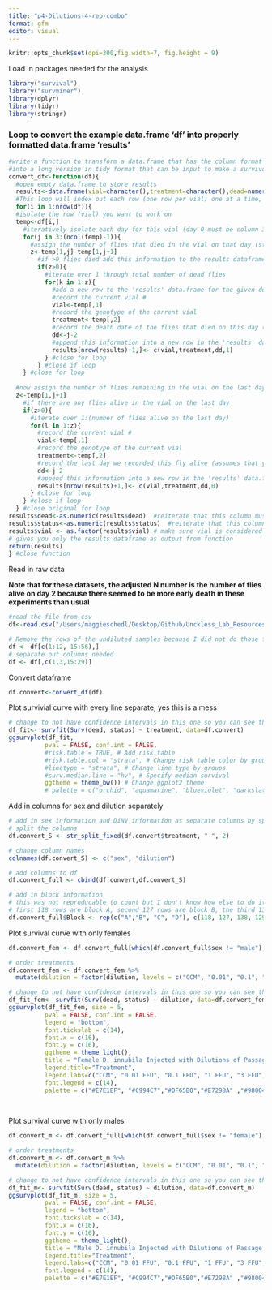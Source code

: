 ```yaml
---
title: "p4-Dilutions-4-rep-combo"
format: gfm
editor: visual
---
```


```r
knitr::opts_chunk$set(dpi=300,fig.width=7, fig.height = 9)
```

Load in packages needed for the analysis

```r
library("survival")
library("survminer")
library(dplyr)
library(tidyr)
library(stringr)
```

### Loop to convert the example data.frame 'df' into properly formatted data.frame 'results'

```r
#write a function to transform a data.frame that has the column format 'vial | treatment | D0 | D1 | D2...', with one row for each vial
#into a long version in tidy format that can be input to make a survivorship curve
convert_df<-function(df){
  #open empty data.frame to store results
  results<-data.frame(vial=character(),treatment=character(),dead=numeric(),status=numeric())
  #This loop will index out each row (one row per vial) one at a time, transform it into long format (one row per fly), and add the information to the empty data.frame called results
  for(i in 1:nrow(df)){
  #isolate the row (vial) you want to work on
  temp<-df[i,]
    #iteratively isolate each day for this vial (day 0 must be column 3, day 1 column 4, etc.). Loop stops the column before the last day
    for(j in 3:(ncol(temp)-1)){
      #assign the number of flies that died in the vial on that day (starting with day 1) to the variable 'z'
      z<-temp[1,j]-temp[1,j+1]
        #if >0 flies died add this information to the results dataframe
        if(z>0){
          #iterate over 1 through total number of dead flies
          for(k in 1:z){
            #add a new row to the 'results' data.frame for the given dead fly, specifying vial #, treatment, day died, and
            #record the current vial #
            vial<-temp[,1]
            #record the genotype of the current vial
            treatment<-temp[,2]
            #record the death date of the flies that died on this day (assumes that your input DF starts with day 0 in column 3)
            dd<-j-2
            #append this information into a new row in the 'results' data.frame, and add a '1' in the 4th column to indicate mortality
            results[nrow(results)+1,]<- c(vial,treatment,dd,1)
          } #close for loop
        } #close if loop
    } #close for loop
  
  #now assign the number of flies remaining in the vial on the last day (value in the last column of the row) to the variable 'z'
  z<-temp[1,j+1]
    #if there are any flies alive in the vial on the last day
    if(z>0){
      #iterate over 1:(number of flies alive on the last day)
      for(l in 1:z){
        #record the current vial #
        vial<-temp[,1]
        #record the genotype of the current vial
        treatment<-temp[,2]
        #record the last day we recorded this fly alive (assumes that your input DF starts with day 0 in column 3)
        dd<-j-2
        #append this information into a new row in the 'results' data.frame, and add a '0' in the 4th column to indicate that the fly made it to the end of the experiment
        results[nrow(results)+1,]<- c(vial,treatment,dd,0)
      } #close for loop
    } #close if loop
  } #close original for loop
results$dead<-as.numeric(results$dead)  #reiterate that this column must be class numeric
results$status<-as.numeric(results$status)  #reiterate that this column must be class numeric
results$vial <- as.factor(results$vial) # make sure vial is considered a factor
# gives you only the results dataframe as output from function 
return(results) 
} #close function
```

Read in raw data

**Note that for these datasets, the adjusted N number is the number of flies alive on day 2 because there seemed to be more early death in these experiments than usual**

```r
#read the file from csv
df<-read.csv("/Users/maggieschedl/Desktop/Github/Unckless_Lab_Resources/Infection_survival_analyses/20240209-dilution-rep-4/dilution-infection-combo-sheet.csv")

# Remove the rows of the undiluted samples because I did not do those for the other replicates
df <- df[c(1:12, 15:56),]
# separate out columns needed
df <- df[,c(1,3,15:29)]

```

Convert dataframe

```r
df.convert<-convert_df(df)
```

Plot survivial curve with every line separate, yes this is a mess

```r
# change to not have confidence intervals in this one so you can see them 
df_fit<- survfit(Surv(dead, status) ~ treatment, data=df.convert)
ggsurvplot(df_fit,
          pval = FALSE, conf.int = FALSE,
          #risk.table = TRUE, # Add risk table
          #risk.table.col = "strata", # Change risk table color by groups
          #linetype = "strata", # Change line type by groups
          #surv.median.line = "hv", # Specify median survival
          ggtheme = theme_bw()) # Change ggplot2 theme
          # palette = c("orchid", "aquamarine", "blueviolet", "darkslategray3")) + ylab("Survival Proporation") + xlab("Days post injection")

```

Add in columns for sex and dilution separately

```r
# add in sex information and DiNV information as separate columns by splitting the treatment column 
# split the columns 
df.convert_S <- str_split_fixed(df.convert$treatment, "-", 2)

# change column names
colnames(df.convert_S) <- c("sex", "dilution")

# add columns to df 
df.convert_full <- cbind(df.convert,df.convert_S)

# add in block information 
# this was not reproducable to count but I don't know how else to do it
# first 118 rows are block A, second 127 rows are block B, the third 138 rows are block C, and the last 133 rows are block D
df.convert_full$Block <- rep(c("A","B", "C", "D"), c(118, 127, 138, 129))


```

Plot survival curve with only females

```r

df.convert_fem <- df.convert_full[which(df.convert_full$sex != "male"),]

# order treatments 
df.convert_fem <- df.convert_fem %>% 
  mutate(dilution = factor(dilution, levels = c("CCM", "0.01", "0.1", "1", "3", "6")))

# change to not have confidence intervals in this one so you can see them 
df_fit_fem<- survfit(Surv(dead, status) ~ dilution, data=df.convert_fem)
ggsurvplot(df_fit_fem, size = 5,
          pval = FALSE, conf.int = FALSE,
          legend = "bottom",
          font.tickslab = c(14),
          font.x = c(16),
          font.y = c(16),
          ggtheme = theme_light(),
          title = "Female D. innubila Injected with Dilutions of Passage 4 DiNV",
          legend.title="Treatment",
          legend.labs=c("CCM", "0.01 FFU", "0.1 FFU", "1 FFU", "3 FFU", "6 FFU"),
          font.legend = c(14),
          palette = c("#E7E1EF", "#C994C7","#DF65B0","#E7298A" ,"#980043", "#67001F")) + ylab("Survival Proporation") + xlab("Days post injection")
        
          

```

Plot survival curve with only males

```r

df.convert_m <- df.convert_full[which(df.convert_full$sex != "female"),]

# order treatments 
df.convert_m <- df.convert_m %>% 
  mutate(dilution = factor(dilution, levels = c("CCM", "0.01", "0.1", "1", "3", "6")))

# change to not have confidence intervals in this one so you can see them 
df_fit_m<- survfit(Surv(dead, status) ~ dilution, data=df.convert_m)
ggsurvplot(df_fit_m, size = 5,
          pval = FALSE, conf.int = FALSE,
          legend = "bottom",
          font.tickslab = c(14),
          font.x = c(16),
          font.y = c(16),
          ggtheme = theme_light(),
          title = "Male D. innubila Injected with Dilutions of Passage 4 DiNV",
          legend.title="Treatment",
          legend.labs=c("CCM", "0.01 FFU", "0.1 FFU", "1 FFU", "3 FFU", "6 FFU"),
          font.legend = c(14),
          palette = c("#E7E1EF", "#C994C7","#DF65B0","#E7298A" ,"#980043", "#67001F")) + ylab("Survival Proporation") + xlab("Days post injection")
        
          
```

